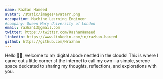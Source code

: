 ```yaml
---
name: Razhan Hameed
avatar: /static/images/avatarr.png
occupation: Machine Learning Engineer
#company: Queen Mary University of London
email: razhan13@gmail.com
twitter: https://twitter.com/RazhanHameed
linkedin: https://www.linkedin.com/in/razhan-hameed
github: https://github.com/Hrazhan
---
```


Hello 👋🏼, welcome to my digital abode nestled in the clouds! This is where I carve out a little corner of the internet to call my own—a simple, serene space dedicated to sharing my thoughts, reflections, and explorations with you.